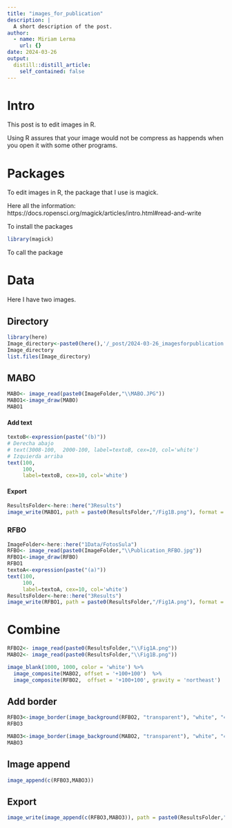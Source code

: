 ```yaml
---
title: "images_for_publication"
description: |
  A short description of the post.
author:
  - name: Miriam Lerma
    url: {}
date: 2024-03-26
output:
  distill::distill_article:
    self_contained: false
---
```


# Intro

This post is to edit images in R.

Using R assures that your image would not be compress as happends when you open it with some other programs. 

# Packages

To edit images in R, the package that I use is magick.

Here all the information: https://docs.ropensci.org/magick/articles/intro.html#read-and-write

To install the packages

```r
library(magick)
```

To call the package


# Data

Here I have two images.

## Directory

```r
library(here)
Image_directory<-paste0(here(),'/_post/2024-03-26_imagesforpublication')
Image_directory
list.files(Image_directory)
```


## MABO


```r
MABO<- image_read(paste0(ImageFolder,"\\MABO.JPG"))
MABO1<-image_draw(MABO)
MABO1
```

#### Add text
```r
textoB<-expression(paste("(b)"))
# Derecha abajo
# text(3008-100,  2000-100, label=textoB, cex=10, col='white')
# Izquierda arriba
text(100, 
     100, 
     label=textoB, cex=10, col='white')
```


#### Export
```r
ResultsFolder<-here::here("3Results")
image_write(MABO1, path = paste0(ResultsFolder,"/Fig1B.png"), format = "png")
```

### RFBO
```r
ImageFolder<-here::here("1Data/FotosSula")
RFBO<- image_read(paste0(ImageFolder,"\\Publication_RFBO.jpg"))
RFBO1<-image_draw(RFBO)
RFBO1
textoA<-expression(paste("(a)"))
text(100, 
     100, 
     label=textoA, cex=10, col='white')
ResultsFolder<-here::here("3Results")
image_write(RFBO1, path = paste0(ResultsFolder,"/Fig1A.png"), format = "png")
```

# Combine

```r
RFBO2<- image_read(paste0(ResultsFolder,"\\Fig1A.png"))
MABO2<- image_read(paste0(ResultsFolder,"\\Fig1B.png"))
```

```r
image_blank(1000, 1000, color = 'white') %>%
  image_composite(MABO2, offset = '+100+100')  %>%
  image_composite(RFBO2,  offset = '+100+100', gravity = 'northeast')  
```
## Add border
```r
RFBO3<-image_border(image_background(RFBO2, "transparent"), "white", "40x10")
RFBO3
```

```r
MABO3<-image_border(image_background(MABO2, "transparent"), "white", "40x10")
MABO3
```

## Image append

```r
image_append(c(RFBO3,MABO3))
```
## Export

```r
image_write(image_append(c(RFBO3,MABO3)), path = paste0(ResultsFolder,"/Fig1AB.png"), format = "png")
```
